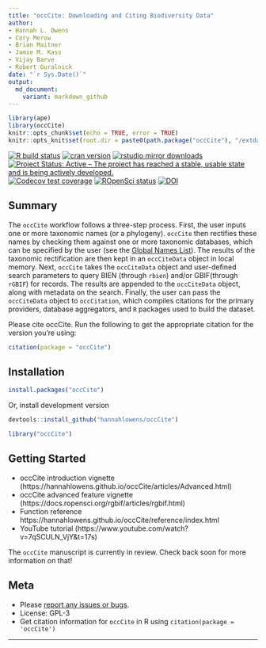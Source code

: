 ```yaml
---
title: "occCite: Downloading and Citing Biodiversity Data"
author:
- Hannah L. Owens
- Cory Merow
- Brian Maitner
- Jamie M. Kass
- Vijay Barve
- Robert Guralnick
date: "`r Sys.Date()`"
output:
  md_document:
    variant: markdown_github
---
```


```r
library(ape)
library(occCite)
knitr::opts_chunk$set(echo = TRUE, error = TRUE)
knitr::opts_knit$set(root.dir = paste0(path.package("occCite"), "/extdata/"))
```

<!-- badges: start -->
[![R build status](https://github.com/hannahlowens/occCite/workflows/R-CMD-check/badge.svg)](https://github.com/hannahlowens/occCite/actions)
[![cran version](https://www.r-pkg.org/badges/version/occCite)](https://cran.r-project.org/package=occCite)
[![rstudio mirror downloads](https://cranlogs.r-pkg.org/badges/occCite)](https://github.com/r-hub/cranlogs.app)
[![Project Status: Active – The project has reached a stable, usable state and is being actively developed.](https://www.repostatus.org/badges/latest/active.svg)](https://www.repostatus.org/#active)
[![Codecov test coverage](https://codecov.io/gh/hannahlowens/occCite/branch/main/graph/badge.svg)](https://codecov.io/gh/hannahlowens/occCite?branch=main)
[![ROpenSci status](https://badges.ropensci.org/407_status.svg)](https://github.com/ropensci/software-review/issues/407)
[![DOI](https://zenodo.org/badge/151783900.svg)](https://zenodo.org/badge/latestdoi/151783900)

<!-- badges: end -->

## Summary

The `occCite` workflow follows a three-step process. First, the user inputs one or more taxonomic names (or a phylogeny). `occCite` then rectifies these names by checking them against one or more taxonomic databases, which can be specified by the user (see the [Global Names List](http://gni.globalnames.org/data_sources)). The results of the taxonomic rectification are then kept in an `occCiteData` object in local memory. Next, `occCite` takes the `occCiteData` object and user-defined search parameters to query BIEN (through `rbien`) and/or GBIF(through `rGBIF`) for records. The results are appended to the `occCiteData` object, along with metadata on the search. Finally, the user can pass the `occCiteData` object to `occCitation`, which compiles citations for the primary providers, database aggregators, and `R` packages used to build the dataset.

Please cite occCite. Run the following to get the appropriate citation for the version you're using:

```r
citation(package = "occCite")
```

## Installation

```r
install.packages("occCite")
```

Or, install development version

```r
devtools::install_github("hannahlowens/occCite")
```

```r
library("occCite")
```

## Getting Started

* occCite introduction vignette (https://hannahlowens.github.io/occCite/articles/Advanced.html)
* occCite advanced feature vignette (https://docs.ropensci.org/rgbif/articles/rgbif.html)
* Function reference https://hannahlowens.github.io/occCite/reference/index.html
* YouTube tutorial (https://www.youtube.com/watch?v=7qSCULN_VjY&t=17s)

The `occCite` manuscript is currently in review. Check back soon for more information on that!

## Meta

* Please [report any issues or bugs](https://github.com/hannahlowens/occCite/issues).
* License: GPL-3
* Get citation information for `occCite` in R using `citation(package = 'occCite')`

- - -
